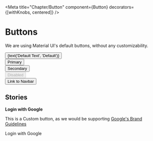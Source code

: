 

<Meta title="Chapter/Button" component={Button} decorators={[withKnobs, centered]} />

# Buttons

We are using Material UI's default buttons, without any customizability.

<Preview className="custom-preview">
  <Story name="basic">
    <GridContainer cols={5}>
      <div>
      <Button onClick={action('Default Clicked')} variant="contained">{text('Default Text', 'Default')}</Button>
      </div>
      <div>
      <Button onClick={action('Primary Clicked')} variant="contained" color="primary">
        Primary
      </Button>
      </div>
      <div>
      <Button onClick={action('Secondary Clicked')} variant="contained" color="secondary">
        Secondary
      </Button>
      </div>
      <div>
      <Button variant="contained" disabled>
        Disabled
      </Button>
      </div>
      <div>
      <Button variant="contained" color="primary" href={'/?path=/story/chapter-navbar--basic'}>
        Link to Navbar
      </Button>
      </div>
    </GridContainer>
  </Story>
</Preview>


## Stories


__Login with Google__

This is a Custom button, as we would be supporting [Google's Brand Guidelines](https://developers.google.com/identity/branding-guidelines)

<Preview className="custom-preview">
    <Story name="with icons">
      <GoogleButton onClick={action('Login Clicked Clicked')} >
        Login with Google
      </GoogleButton>
  </Story>
</Preview>
